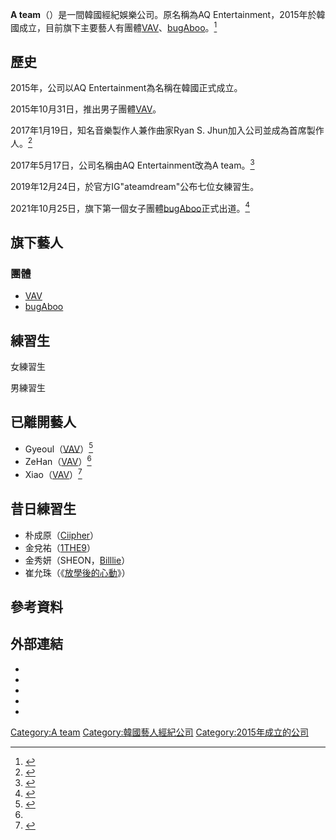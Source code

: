 {{Infobox company
| name = A team
| name_en = A team Co.,Ltd.
| logo = 
| logo_size = 
| logo_caption = 
| image = 
| image_size = 
| image_caption = 
| trading_name = Ateam
| former_name = AQ Entertainment
| native_name = 에이 팀 
| native_name_lang = KO
| other_name = 
| type = [[私人公司|私人公司]]
| foundation = 2015年
| founder = 
| location = {{KOR}}[[首爾特別市|首爾特別市]][[江南區_(首爾特別市)|江南區]]清潭洞105-2
| area_served = 
| key_people ={{tsl|en|Ryan S. Jhun|Ryan S. Jhun}} (라이언 세원 전)
| products = 
| industry = [[K-POP|K-POP]]、[[音樂|音樂]]
| services = 藝人經紀、[[音樂製作|音樂製作]]
| owner = 
| homepage = {{URL|http://ateament.co.kr}}
}}

'''A team'''（{{lang-ko|''' 에이 팀'''}}）是一間韓國經紀娛樂公司。原名稱為AQ Entertainment，2015年於韓國成立，目前旗下主要藝人有團體[[VAV|VAV]]、[[bugAboo|bugAboo]]。<ref>{{Cite web|title=A team Entertainment|url=https://kpop.fandom.com/wiki/A_team_Entertainment|accessdate=2021-01-09|work=Kpop Wiki|language=en|archive-date=2021-01-11|archive-url=https://web.archive.org/web/20210111104622/https://kpop.fandom.com/wiki/A_team_Entertainment|dead-url=no}}</ref>

== 歷史 ==
2015年，公司以AQ Entertainment為名稱在韓國正式成立。

2015年10月31日，推出男子團體[[VAV|VAV]]。

2017年1月19日，知名音樂製作人兼作曲家Ryan S. Jhun加入公司並成為首席製作人。<ref>{{Cite web|title=Hit SM and IOI producer Ryan Jhun joins Agency A Team as head producer for VAV|url=https://www.allkpop.com/article/2017/01/hit-sm-and-ioi-producer-ryan-jhun-joins-agency-a-team-as-head-producer-for-vav|accessdate=2021-01-09|work=allkpop|language=en|archive-date=2021-01-11|archive-url=https://web.archive.org/web/20210111123620/https://www.allkpop.com/article/2017/01/hit-sm-and-ioi-producer-ryan-jhun-joins-agency-a-team-as-head-producer-for-vav|dead-url=no}}</ref>

2017年5月17日，公司名稱由AQ Entertainment改為A team。<ref>{{Cite web|title=有关公司易名的公告|url=http://ateament.co.kr/bbs/bbs/view.php?bbs_no=11&data_no=45&page_no=1&sub_id=|accessdate=2021-01-09|work=ateament.co.kr|language=ko|archive-date=2021-01-11|archive-url=https://web.archive.org/web/20210111105421/http://ateament.co.kr/bbs/bbs/view.php?bbs_no=11&data_no=45&page_no=1&sub_id=|dead-url=no}}</ref>

2019年12月24日，於官方IG"ateamdream"公布七位女練習生。

2021年10月25日，旗下第一個女子團體[[bugAboo|bugAboo]]正式出道。<ref>{{Cite web|title='라이언전 걸그룹' 버가부, 10월 데뷔 예고|url=https://entertain.naver.com/read?oid=018&aid=0005024984|access-date=2021-09-01|last=김현식|work=entertain.naver.com|language=ko|archive-date=2021-09-01|archive-url=https://web.archive.org/web/20210901052208/https://entertain.naver.com/read?oid=018&aid=0005024984}}</ref>

== 旗下藝人 ==
=== 團體 ===
* [[VAV|VAV]]
* [[bugAboo|bugAboo]]
== 練習生 ==
{{col-begin}}
{{col-2}}
;女練習生

{{col-2}}
;男練習生

{{col-end}}

== 已離開藝人 ==
*Gyeoul（[[VAV|VAV]]）<ref name="退出">{{Cite web|title=VAV's Gyeoul announces his departure from the group|url=https://www.allkpop.com/article/2017/01/vavs-gyeoul-announces-his-departure-from-the-group|accessdate=2021-01-09|work=allkpop|language=en|archive-date=2021-01-12|archive-url=https://web.archive.org/web/20210112075449/https://www.allkpop.com/article/2017/01/vavs-gyeoul-announces-his-departure-from-the-group|dead-url=no}}</ref>
*ZeHan（[[VAV|VAV]]）<ref name="退出" />
*Xiao（[[VAV|VAV]]）<ref>{{Cite web|title=VAV reveals Chinese member Xiao has left + will come back as a 6-member group|url=https://www.allkpop.com/article/2016/06/vav-reveals-chinese-member-xiao-has-left-will-come-back-as-a-6-member-group|accessdate=2021-01-09|work=allkpop|language=en|archive-date=2021-01-11|archive-url=https://web.archive.org/web/20210111114250/https://www.allkpop.com/article/2016/06/vav-reveals-chinese-member-xiao-has-left-will-come-back-as-a-6-member-group|dead-url=no}}</ref>

== 昔日練習生 ==
*朴成原（[[Ciipher|Ciipher]]）
*金兌祐（[[1THE9|1THE9]]）
* 金秀妍（SHEON，[[Billlie|Billlie]]）
*崔允珠（《[[放學後的心動|放學後的心動]]》）

== 參考資料 ==
{{Reflist|2}}

==外部連結==
*{{Official|http://ateament.co.kr}}
*{{Instagram|ateament.kr|Ateam}}
*{{YouTube|channel=UCAogbKfNxlAKxzBXFHB8i5g|Ateam}}
*{{twitter|AteamTrainee|Ateam trainee}}
*{{Facebook|AteamTrainee|Ateam trainee}}

{{A team|state=expanded}}
{{K-pop}}

[[Category:A_team|Category:A team]]
[[Category:韓國藝人經紀公司|Category:韓國藝人經紀公司]]
[[Category:2015年成立的公司|Category:2015年成立的公司]]